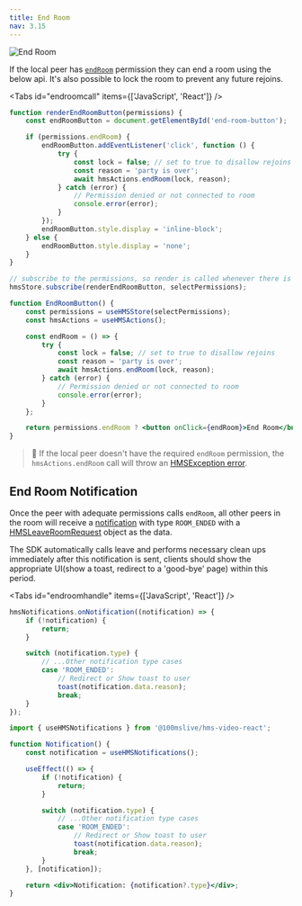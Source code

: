 ```yaml
---
title: End Room
nav: 3.15
---
```


![End Room](/guides/end-room.png)


If the local peer has [`endRoom`](./change-role#know-thy-permissions) permission they can end a room using the below api. It's also possible to lock
the room to prevent any future rejoins.

<Tabs id="endroomcall" items={['JavaScript', 'React']} />

<Tab id='endroomcall-0'>

```js
function renderEndRoomButton(permissions) {
    const endRoomButton = document.getElementById('end-room-button');

    if (permissions.endRoom) {
        endRoomButton.addEventListener('click', function () {
            try {
                const lock = false; // set to true to disallow rejoins
                const reason = 'party is over';
                await hmsActions.endRoom(lock, reason);
            } catch (error) {
                // Permission denied or not connected to room
                console.error(error);
            }
        });
        endRoomButton.style.display = 'inline-block';
    } else {
        endRoomButton.style.display = 'none';
    }
}

// subscribe to the permissions, so render is called whenever there is a change due to role change
hmsStore.subscribe(renderEndRoomButton, selectPermissions);
```

</Tab>

<Tab id='endroomcall-1'>

```jsx
function EndRoomButton() {
    const permissions = useHMSStore(selectPermissions);
    const hmsActions = useHMSActions();

    const endRoom = () => {
        try {
            const lock = false; // set to true to disallow rejoins
            const reason = 'party is over';
            await hmsActions.endRoom(lock, reason);
        } catch (error) {
            // Permission denied or not connected to room
            console.error(error);
        }
    };

    return permissions.endRoom ? <button onClick={endRoom}>End Room</button> : null;
}
```

</Tab>

> 🚧 If the local peer doesn't have the required `endRoom` permission, the `hmsActions.endRoom` call will throw an [HMSException error](error-handling).

## End Room Notification

Once the peer with adequate permissions calls `endRoom`, all other peers in the room will receive a [notification](../features/notifications) with type `ROOM_ENDED` with a [HMSLeaveRoomRequest](../../../api-reference/javascript/v2/interfaces/HMSLeaveRoomRequest) object as the data.

The SDK automatically calls leave and performs necessary clean ups immediately after this notification is sent, clients should show the appropriate UI(show a toast, redirect to a 'good-bye' page) within this period.

<Tabs id="endroomhandle" items={['JavaScript', 'React']} />

<Tab id='endroomhandle-0'>

```js
hmsNotifications.onNotification((notification) => {
    if (!notification) {
        return;
    }

    switch (notification.type) {
        // ...Other notification type cases
        case 'ROOM_ENDED':
            // Redirect or Show toast to user
            toast(notification.data.reason);
            break;
    }
});
```

</Tab>

<Tab id='endroomhandle-1'>

```jsx
import { useHMSNotifications } from '@100mslive/hms-video-react';

function Notification() {
    const notification = useHMSNotifications();

    useEffect(() => {
        if (!notification) {
            return;
        }

        switch (notification.type) {
            // ...Other notification type cases
            case 'ROOM_ENDED':
                // Redirect or Show toast to user
                toast(notification.data.reason);
                break;
        }
    }, [notification]);

    return <div>Notification: {notification?.type}</div>;
}
```

</Tab>

